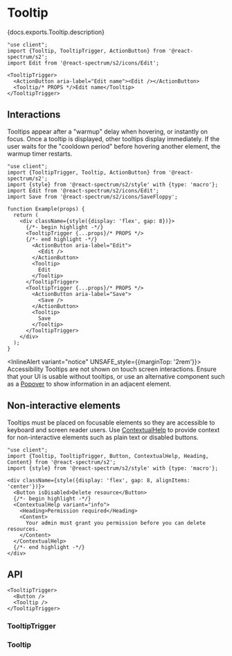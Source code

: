 


# Tooltip

<PageDescription>{docs.exports.Tooltip.description}</PageDescription>

```tsx render docs={docs.exports.TooltipTrigger} links={docs.links} props={['placement', 'offset', 'crossOffset', 'shouldFlip']} type="s2"
"use client";
import {Tooltip, TooltipTrigger, ActionButton} from '@react-spectrum/s2';
import Edit from '@react-spectrum/s2/icons/Edit';

<TooltipTrigger>
  <ActionButton aria-label="Edit name"><Edit /></ActionButton>
  <Tooltip/* PROPS */>Edit name</Tooltip>
</TooltipTrigger>
```

## Interactions

Tooltips appear after a "warmup" delay when hovering, or instantly on focus. Once a tooltip is displayed, other tooltips display immediately. If the user waits for the "cooldown period" before hovering another element, the warmup timer restarts.

```tsx render docs={docs.exports.TooltipTrigger} links={docs.links} props={['trigger', 'delay', 'isDisabled']} type="vanilla"
"use client";
import {TooltipTrigger, Tooltip, ActionButton} from '@react-spectrum/s2';
import {style} from '@react-spectrum/s2/style' with {type: 'macro'};
import Edit from '@react-spectrum/s2/icons/Edit';
import Save from '@react-spectrum/s2/icons/SaveFloppy';

function Example(props) {
  return (
    <div className={style({display: 'flex', gap: 8})}>
      {/*- begin highlight -*/}
      <TooltipTrigger {...props}/* PROPS */>
      {/*- end highlight -*/}
        <ActionButton aria-label="Edit">
          <Edit />
        </ActionButton>
        <Tooltip>
          Edit
        </Tooltip>
      </TooltipTrigger>
      <TooltipTrigger {...props}/* PROPS */>
        <ActionButton aria-label="Save">
          <Save />
        </ActionButton>
        <Tooltip>
          Save
        </Tooltip>
      </TooltipTrigger>
    </div>
  );
}
```

<InlineAlert variant="notice" UNSAFE_style={{marginTop: '2rem'}}>
  <Heading>Accessibility</Heading>
  <Content>Tooltips are not shown on touch screen interactions. Ensure that your UI is usable without tooltips, or use an alternative component such as a [Popover](Popover.html) to show information in an adjacent element.</Content>
</InlineAlert>

## Non-interactive elements

Tooltips must be placed on focusable elements so they are accessible to keyboard and screen reader users. Use [ContextualHelp](ContextualHelp.html) to provide context for non-interactive elements such as plain text or disabled buttons.

```tsx render
"use client";
import {Tooltip, TooltipTrigger, Button, ContextualHelp, Heading, Content} from '@react-spectrum/s2';
import {style} from '@react-spectrum/s2/style' with {type: 'macro'};

<div className={style({display: 'flex', gap: 8, alignItems: 'center'})}>
  <Button isDisabled>Delete resource</Button>
  {/*- begin highlight -*/}
  <ContextualHelp variant="info">
    <Heading>Permission required</Heading>
    <Content>
      Your admin must grant you permission before you can delete resources.
    </Content>
  </ContextualHelp>
  {/*- end highlight -*/}
</div>
```

## API

```tsx links={{TooltipTrigger: '#tooltiptrigger', Tooltip: '#tooltip', Button: 'Button.html'}}
<TooltipTrigger>
  <Button />
  <Tooltip />
</TooltipTrigger>
```

### TooltipTrigger

<PropTable component={docs.exports.TooltipTrigger} links={docs.links} showDescription />

### Tooltip

<PropTable component={docs.exports.Tooltip} links={docs.links} showDescription />
